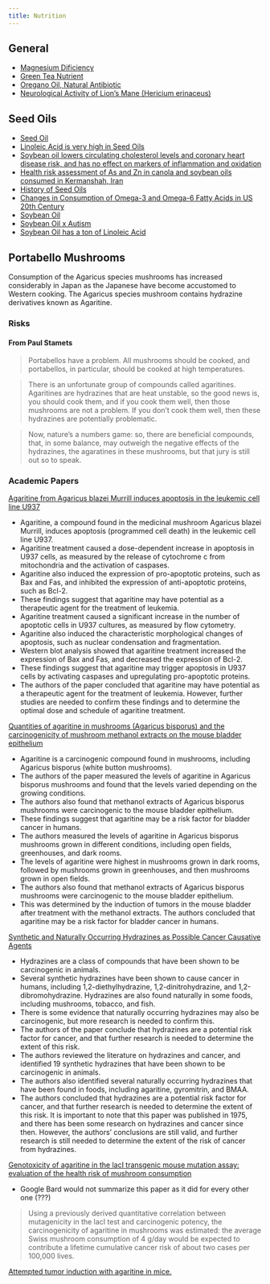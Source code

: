 ```yaml
---
title: Nutrition
---
```


## General

- [Magnesium Dificiency](https://twitter.com/sadalsvvd/status/1626395989404704768)
- [Green Tea Nutrient](https://twitter.com/drkohilathas/status/1646466159254929408?s=20)
- [Oregano Oil, Natural Antibiotic](https://twitter.com/iluminatibot/status/1650264370319069185?s=20)
- [Neurological Activity of Lion’s Mane (Hericium erinaceus)](https://restorativemedicine.org/journal/neurological-activity-lions-mane-hericium-erinaceus/)

## Seed Oils

- [Seed Oil](https://twitter.com/jeffnobbs/status/1618653988110606338)
- [Linoleic Acid is very high in Seed Oils](https://academic.oup.com/advances/article/4/3/311/4644566?login=true.)
- [Soybean oil lowers circulating cholesterol levels and coronary heart disease risk, and has no effect on markers of inflammation and oxidation](https://www.sciencedirect.com/sdfe/reader/pii/S0899900721002057/pdf)
- [Health risk assessment of As and Zn in canola and soybean oils consumed in Kermanshah, Iran](http://jaehr.muk.ac.ir/article_40222_bfe660a4db187dc5d091da437519d25a.pdf)
- [History of Seed Oils](https://twitter.com/_AustinHerbert/status/1650660870253584387?s=20)
- [Changes in Consumption of Omega-3 and Omega-6 Fatty Acids in US 20th Century](https://pubmed.ncbi.nlm.nih.gov/21367944/)
- [Soybean Oil](https://www.ourpaleolife.com/soybean-oil/)
- [Soybean Oil x Autism](https://www.sciencedaily.com/releases/2020/01/200117080827.htm#:~:text=Summary%3A,disease%2C%20anxiety%2C%20and%20depression.)
- [Soybean Oil has a ton of Linoleic Acid](https://www.hsph.harvard.edu/nutritionsource/2014/11/05/dietary-linoleic-acid-and-risk-of-coronary-heart-disease/#:~:text=Linoleic%20acid%20is%20the%20predominant,well%20as%20nuts%20and%20seeds.)


## Portabello Mushrooms

Consumption of the Agaricus species mushrooms has increased considerably in Japan as the Japanese have become accustomed to Western cooking. The Agaricus species mushroom contains hydrazine derivatives known as Agaritine.

### Risks

#### From Paul Stamets

> Portabellos have a problem. All mushrooms should be cooked, and portabellos, in particular, should be cooked at high temperatures.

> There is an unfortunate group of compounds called agaritines. Agaritines are hydrazines that are heat unstable, so the good news is, you should cook them, and if you cook them well, then those mushrooms are not a problem. If you don’t cook them well, then these hydrazines are potentially problematic.

> Now, nature’s a numbers game: so, there are beneficial compounds, that, in some balance, may outweigh the negative effects of the hydrazines, the agaratines in these mushrooms, but that jury is still out so to speak.

### Academic Papers

[Agaritine from Agaricus blazei Murrill induces apoptosis in the leukemic cell line U937](https://www.researchgate.net/profile/Taei-Matsui/publication/50303608_Agaritine_from_Agaricus_blazei_Murrill_induces_apoptosis_in_the_leukemic_cell_line_U937/links/5ad06c08a6fdcc878411cd96/Agaritine-from-Agaricus-blazei-Murrill-induces-apoptosis-in-the-leukemic-cell-line-U937.pdf)

- Agaritine, a compound found in the medicinal mushroom Agaricus blazei Murrill, induces apoptosis (programmed cell death) in the leukemic cell line U937.
- Agaritine treatment caused a dose-dependent increase in apoptosis in U937 cells, as measured by the release of cytochrome c from mitochondria and the activation of caspases.
- Agaritine also induced the expression of pro-apoptotic proteins, such as Bax and Fas, and inhibited the expression of anti-apoptotic proteins, such as Bcl-2.
- These findings suggest that agaritine may have potential as a therapeutic agent for the treatment of leukemia.
- Agaritine treatment caused a significant increase in the number of apoptotic cells in U937 cultures, as measured by flow cytometry.
- Agaritine also induced the characteristic morphological changes of apoptosis, such as nuclear condensation and fragmentation.
- Western blot analysis showed that agaritine treatment increased the expression of Bax and Fas, and decreased the expression of Bcl-2.
- These findings suggest that agaritine may trigger apoptosis in U937 cells by activating caspases and upregulating pro-apoptotic proteins.
- The authors of the paper concluded that agaritine may have potential as a therapeutic agent for the treatment of leukemia. However, further studies are needed to confirm these findings and to determine the optimal dose and schedule of agaritine treatment.


[Quantities of agaritine in mushrooms (Agaricus bisporus) and the carcinogenicity of mushroom methanol extracts on the mouse bladder epithelium](https://europepmc.org/article/med/2132000)


- Agaritine is a carcinogenic compound found in mushrooms, including Agaricus bisporus (white button mushrooms).
- The authors of the paper measured the levels of agaritine in Agaricus bisporus mushrooms and found that the levels varied depending on the growing conditions.
- The authors also found that methanol extracts of Agaricus bisporus mushrooms were carcinogenic to the mouse bladder epithelium.
- These findings suggest that agaritine may be a risk factor for bladder cancer in humans.
- The authors measured the levels of agaritine in Agaricus bisporus mushrooms grown in different conditions, including open fields, greenhouses, and dark rooms.
- The levels of agaritine were highest in mushrooms grown in dark rooms, followed by mushrooms grown in greenhouses, and then mushrooms grown in open fields.
- The authors also found that methanol extracts of Agaricus bisporus mushrooms were carcinogenic to the mouse bladder epithelium.
- This was determined by the induction of tumors in the mouse bladder after treatment with the methanol extracts.
The authors concluded that agaritine may be a risk factor for bladder cancer in humans.


[Synthetic and Naturally Occurring Hydrazines as Possible Cancer Causative Agents](https://aacrjournals.org/cancerres/article/35/12/3693/480307/Synthetic-and-Naturally-Occurring-Hydrazines-as)

- Hydrazines are a class of compounds that have been shown to be carcinogenic in animals.
- Several synthetic hydrazines have been shown to cause cancer in humans, including 1,2-diethylhydrazine, 1,2-dinitrohydrazine, and 1,2-dibromohydrazine.
Hydrazines are also found naturally in some foods, including mushrooms, tobacco, and fish.
- There is some evidence that naturally occurring hydrazines may also be carcinogenic, but more research is needed to confirm this.
- The authors of the paper conclude that hydrazines are a potential risk factor for cancer, and that further research is needed to determine the extent of this risk.
- The authors reviewed the literature on hydrazines and cancer, and identified 19 synthetic hydrazines that have been shown to be carcinogenic in animals.
- The authors also identified several naturally occurring hydrazines that have been found in foods, including agaritine, gyromitrin, and BMAA.
- The authors concluded that hydrazines are a potential risk factor for cancer, and that further research is needed to determine the extent of this risk.
It is important to note that this paper was published in 1975, and there has been some research on hydrazines and cancer since then. However, the authors' conclusions are still valid, and further research is still needed to determine the extent of the risk of cancer from hydrazines.

[Genotoxicity of agaritine in the lacI transgenic mouse mutation assay: evaluation of the health risk of mushroom consumption](https://shdw-drive.genesysgo.net/G6zSEXeDjyBVUjJ87pxzg2EkPXvvTk9tBvZUhcZqw6PB/AgaritineGenotoxicity.pdf)

- Google Bard would not summarize this paper as it did for every other one (???)

> Using a previously derived quantitative correlation between mutagenicity in the lacI test and carcinogenic potency, the carcinogenicity of agaritine in mushrooms was estimated: the average Swiss mushroom consumption of 4 g/day would be expected to contribute a lifetime cumulative cancer risk of about two cases per 100,000 lives.

[Attempted tumor induction with agaritine in mice.](https://europepmc.org/article/med/7201775)